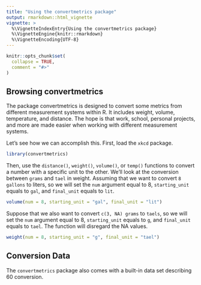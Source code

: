 ```yaml
---
title: "Using the convertmetrics package"
output: rmarkdown::html_vignette
vignette: >
  %\VignetteIndexEntry{Using the convertmetrics package}
  %\VignetteEngine{knitr::rmarkdown}
  %\VignetteEncoding{UTF-8}
---
```


```r
knitr::opts_chunk$set(
  collapse = TRUE,
  comment = "#>"
)
```
## Browsing convertmetrics

The package convertmetrics is designed to convert some metrics from different measurement systems within R. It includes weight, volume, temperature, and distance. The hope is that work, school, personal projects, and more are made easier when working with different measurement systems. 

Let's see how we can accomplish this. First, load the `xkcd` package.
```r
library(convertmetrics)
```

Then, use the `distance()`, `weight()`, `volume()`, or `temp()` functions to convert a number with a specific unit to the other. We'll look at the conversion between `grams` and `tael` in weight. Assuming that we want to convert `8 gallons` to liters, so we will set the `num` argument equal to 8, `starting_unit` equals to `gal`, and `final_unit` equals to `lit`.

```r
volume(num = 8, starting_unit = "gal", final_unit = "lit")
```
Suppose that we also want to convert `c(3, NA) grams` to `taels`, so we will set the `num` argument equal to 8, `starting_unit` equals to `g`, and `final_unit` equals to `tael`. The function will disregard the NA values.
```r
weight(num = 8, starting_unit = "g", final_unit = "tael")
```

## Conversion Data

The `convertmetrics` package also comes with a built-in data set describing 60  conversion.
